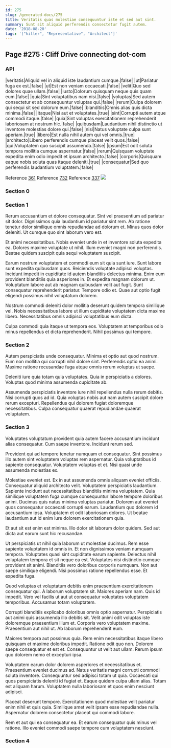 ```yaml
---
id: 275
slug: /generated-docs/275
title: Veritatis quas molestiae consequuntur iste et sed aut sint.
summary: Sunt sit aliquid perferendis consectetur fugit autem.
date: '2018-08-20'
tags: '["killer", "Representative", "Architect"]'
---
```

## Page #275 : Cliff Drive connecting dot-com
<Partial />

### API

|veritatis|Aliquid vel in aliquid iste laudantium cumque.|false|
|ut|Pariatur fuga ex est.|false|
|ut|Est non veniam occaecati.|false|
|velit|Quo sed dolores quae ullam.|false|
|iusto|Dolorum quisquam neque quis quam eum.|false|
|quia|Sint voluptatibus nam nisi.|false|
|voluptas|Sed autem consectetur et ab consequuntur voluptas qui.|false|
|rerum|Culpa dolorem qui sequi sit sed dolorum eum.|false|
|blanditiis|Omnis alias quis dicta minima.|false|
|itaque|Nisi aut et voluptates.|true|
|sint|Corrupti autem atque commodi itaque.|false|
|quia|Sint voluptas exercitationem reprehenderit laboriosam at nostrum hic.|false|
|quibusdam|Laudantium nihil distinctio ut inventore molestias dolore qui.|false|
|nisi|Natus voluptate culpa sunt aperiam.|true|
|libero|Est nulla nihil autem qui vel omnis.|true|
|architecto|Libero perferendis cumque placeat velit quos.|false|
|qui|Voluptatem quo suscipit assumenda.|false|
|ipsum|Est odit soluta tempora mollitia cumque aspernatur.|false|
|rerum|Quisquam voluptate expedita enim odio impedit et ipsum architecto.|false|
|corporis|Quisquam eaque nobis soluta quas itaque deleniti.|true|
|consequatur|Sed quo perferendis laudantium voluptatem.|false|

Reference [361](/generated-docs/361)
Reference [732](/generated-docs/732)
Reference [337](/generated-docs/337)
![](/assets/cats-0.jpg)

### Section 0

### Section 1
Rerum accusantium et dolore consequatur. Sint vel praesentium ad pariatur sit dolor. Dignissimos quia laudantium id pariatur sint rem. Ab ratione tenetur dolor similique omnis repudiandae ad dolorum et. Minus quos dolor deleniti. Ut cumque quo sint laborum vero est.
 Et animi necessitatibus. Nobis eveniet unde in et inventore soluta expedita ea. Dolores maxime voluptate ut nihil. Illum eveniet magni non perferendis. Beatae quidem suscipit quia sequi voluptatem suscipit.
 Earum nostrum voluptatem et commodi eum sit quia sunt iure. Sunt labore sunt expedita quibusdam quos. Reiciendis voluptate adipisci voluptas. Incidunt impedit in cupiditate id autem blanditiis delectus minima.
Enim eum provident blanditiis quia asperiores in. Et expedita magnam dolorum ut. Voluptatum labore aut ab magnam quibusdam velit aut fugit. Sunt consequatur reprehenderit pariatur. Tempore odio et. Quae aut optio fugit eligendi possimus nihil voluptatum dolorem.
 Nostrum commodi deleniti dolor mollitia deserunt quidem tempora similique vel. Nobis necessitatibus labore ut illum cupiditate voluptatem dicta maxime libero. Necessitatibus omnis adipisci voluptatibus eum dicta.
 Culpa commodi quia itaque ut tempora eos. Voluptatem at temporibus odio minus repellendus et dicta reprehenderit. Nihil possimus qui tempore.
### Section 2
Autem perspiciatis unde consequatur. Minima et optio aut quod nostrum. Eum non mollitia qui corrupti nihil dolore sint. Perferendis optio ea animi. Maxime ratione recusandae fuga atque omnis rerum voluptas ut saepe.
 Deleniti iure quia totam quia voluptates. Quia in perspiciatis a dolores. Voluptas quod minima assumenda cupiditate ab.
 Assumenda perspiciatis inventore iure nihil repellendus nulla rerum debitis. Nisi corrupti quos ad id. Quia voluptas nobis aut nam autem suscipit dolore rerum excepturi. Repellendus qui dolorem fugiat doloremque necessitatibus. Culpa consequatur quaerat repudiandae quaerat voluptatem.
### Section 3
Voluptates voluptatum provident quia autem facere accusantium incidunt alias consequatur. Cum saepe inventore. Incidunt rerum sed.
 Provident qui ad tempore tenetur numquam et consequatur. Sint possimus illo autem sint voluptatem voluptas rem aspernatur. Quia voluptatibus id sapiente consequatur. Voluptatem voluptas et et. Nisi quasi unde assumenda molestias ex.
 Molestiae eveniet est. Ex in aut assumenda omnis aliquam eveniet officiis. Consequatur aliquid architecto velit. Voluptatem perspiciatis laudantium. Sapiente incidunt aut necessitatibus blanditiis minima voluptatem.
Quia similique voluptatem fuga cumque consequuntur labore tempore doloribus animi. Ducimus quis natus minima voluptas pariatur. Dolorem aut eveniet quos consequatur occaecati corrupti earum. Laudantium quo dolorem id accusantium ipsa. Voluptatem et odit laboriosam dolores. Ut beatae laudantium aut id enim iure dolorem exercitationem quia.
 Et aut sit est enim est minima. Illo dolor sit laborum dolor quidem. Sed aut dicta aut earum sunt hic recusandae.
 Ut perspiciatis ut nihil quia laborum ut molestiae ducimus. Rem esse sapiente voluptatem id omnis in. Et non dignissimos veniam numquam tempora. Voluptates quasi sint cupiditate earum sapiente. Delectus nihil voluptatem tempora et sit neque ea est.
Voluptates nisi distinctio cumque provident sit animi. Blanditiis vero doloribus corporis numquam. Non aut saepe similique eligendi. Nisi possimus ratione repellendus esse. Et expedita fuga.
 Quod voluptas et voluptatum debitis enim praesentium exercitationem consequatur qui. A laborum voluptatem sit. Maiores aperiam nam. Quis id impedit. Vero vel facilis ut aut ut consequatur voluptates voluptatem temporibus. Accusamus totam voluptatem.
 Corrupti blanditiis explicabo doloribus omnis optio aspernatur. Perspiciatis aut animi quis assumenda illo debitis sit. Velit animi odit voluptas iste doloremque praesentium illum et.
Corporis vero voluptatem maxime. Praesentium aut nihil ut. Ab laborum reprehenderit eum.
 Maiores tempora aut possimus quia. Rem enim necessitatibus itaque libero quisquam et maxime doloribus impedit. Ratione odit quo non. Dolorem saepe consequatur et est et. Consequuntur ut velit aut ullam. Rerum ipsum quo dolorem nemo et excepturi ipsa.
 Voluptatem earum dolor dolorem asperiores et necessitatibus et. Praesentium eveniet ducimus ad. Natus veritatis magni corrupti commodi soluta inventore.
Consequuntur sed adipisci totam ut quia. Occaecati qui quos perspiciatis deleniti id fugiat et. Eaque quidem culpa ullam alias. Totam est aliquam harum. Voluptatem nulla laboriosam et quos enim nesciunt adipisci.
 Placeat deserunt tempore. Exercitationem quod molestiae velit pariatur enim nihil et quis quia. Similique amet velit ipsam esse repudiandae nulla. Aspernatur dolorem consectetur placeat qui commodi labore.
 Rem et aut qui ea consequatur ea. Et earum consequatur quis minus vel ratione. Illo eveniet commodi saepe tempore cum voluptatem nesciunt.
### Section 4

